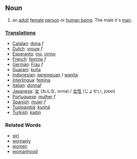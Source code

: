 ==Noun==
# an [[adult]] [[female]] [[person]] or [[w:human being|human being]]. The male it´s [[man]].

===[[Translation]]s===
*[[Catalan]]: [[dona]] ''f''
*[[Dutch]]: [[vrouw]] ''f''
*[[Esperanto]]: [[ino]], [[virino]]
*[[French]]: [[femme]] ''f''
*[[German]]: [[Frau]] ''f''
*[[Guarani]]: [[kuña]]
*[[Indonesian]]: [[perempuan]] / [[wanita]]
*[[Interlingua]]: [[femina]]
*[[Italian]]: [[donna]]''f''
*[[Japanese]]: [[女]] (おんな, onna) / [[女性]] (じょせい, josei)
*[[Portuguese]]: [[mulher]] ''f''
*[[Spanish]]: [[mujer]] ''f''
*[[Tupinambá]]: [[kunhã]]
*[[Turkish]]: [[kadın]]

===Related Words===
*[[girl]]
*[[womanly]]
*[[women]]
*[[womanhood]]